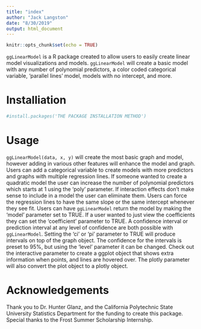 ```yaml
---
title: "index"
author: "Jack Langston"
date: "8/30/2019"
output: html_document
---
```


```r
knitr::opts_chunk$set(echo = TRUE)
```

`ggLinearModel` is a R package created to allow users to easily create linear model visualizations and models. `ggLinearModel` will create a basic model with any number of polynomial predictors, a color coded categorical variable, 'parallel lines' model, models with no intercept, and more.

# Installiation
```r
#install.packages('THE PACKAGE INSTALLATION METHOD')
```

# Usage
`ggLinearModel(data, x, y)` will create the most basic graph and model, however adding in various other features will enhance the model and graph. Users can add a categorical variable to create models with more predictors and graphs with multiple regression lines. If someone wanted to create a quadratic model the user can increase the number of polynomial predictors which starts at 1 using the 'poly' parameter. If interaction effects don't make sense to include in a model the user can eliminate them. Users can force the regression lines to have the same slope or the same intercept whenever they see fit. 
Users can have `ggLinearModel` return the model by making the 'model' parameter set to TRUE. If a user wanted to just view the coefficients they can set the 'coefficient' parameter to TRUE.
A confidence interval or prediction interval at any level of confidence are both possible with `ggLinearModel`. Setting the 'ci' or 'pi' parameter to TRUE will produce intervals on top of the graph object. The confidence for the intervals is preset to 95%, but using the 'level' parameter it can be changed.
Check out the interactive parameter to create a ggplot object that shows extra information when points, and lines are hovered over. The plotly parameter will also convert the plot object to a plotly object.

# Acknowledgements
Thank you to Dr. Hunter Glanz, and the California Polytechnic State University Statistics Department for the funding to create this package. Special thanks to the Frost Summer Scholarship Internship. 
